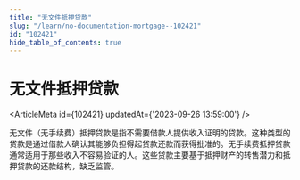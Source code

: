 ```yaml
---
title: "无文件抵押贷款"
slug: "/learn/no-documentation-mortgage--102421"
id: "102421"
hide_table_of_contents: true
---
```



# 无文件抵押贷款

<ArticleMeta id={102421} updatedAt={'2023-09-26 13:59:00'} />
<div className='border-solid border-b border-t-0 my-4 border-[var(--ifm-color-gray-300)]' />

无文件（无手续费）抵押贷款是指不需要借款人提供收入证明的贷款。这种类型的贷款是通过借款人确认其能够负担得起贷款还款而获得批准的。无手续费抵押贷款通常适用于那些收入不容易验证的人。这些贷款主要基于抵押财产的转售潜力和抵押贷款的还款结构，缺乏监管。
